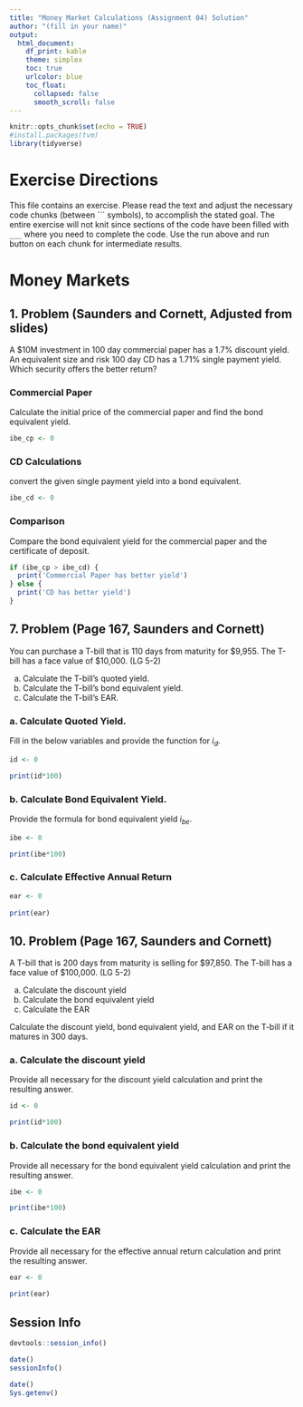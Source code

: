 ```yaml
---
title: "Money Market Calculations (Assignment 04) Solution"
author: "(fill in your name)"
output:
  html_document:
    df_print: kable
    theme: simplex
    toc: true
    urlcolor: blue
    toc_float:
      collapsed: false
      smooth_scroll: false
---
```


```r
knitr::opts_chunk$set(echo = TRUE)
#install.packages(tvm)
library(tidyverse)
```

# Exercise Directions

This file contains an exercise.  Please read the text and adjust the necessary code chunks (between \`\`\` symbols), to accomplish the stated goal.    The entire exercise will not knit since sections of the code have been filled with `___` where you need to complete the code.  Use the run above and run button on each chunk for intermediate results.

# Money Markets

## 1. Problem (Saunders and Cornett, Adjusted from slides)

A \$10M investment in 100 day commercial paper has a 1.7% discount yield. An equivalent size and risk 100 day CD has a 1.71% single payment yield.  Which security offers the better return?   

### Commercial Paper

Calculate the initial price of the commercial paper and find the bond equivalent yield.

```r

ibe_cp <- 0

```
### CD Calculations

convert the given single payment yield into a bond equivalent.

```r

ibe_cd <- 0

```

### Comparison

Compare the bond equivalent yield for the commercial paper and the certificate of deposit.

```r
if (ibe_cp > ibe_cd) {
  print('Commercial Paper has better yield')
} else {
  print('CD has better yield')
}

```

## 7. Problem (Page 167, Saunders and Cornett)

You can purchase a T-bill that is 110 days from maturity for \$9,955. The T-bill has a face value of $10,000. (LG 5-2)

a. Calculate the T-bill’s quoted yield.
b. Calculate the T-bill’s bond equivalent yield.
c. Calculate the T-bill’s EAR.


### a. Calculate Quoted Yield.

Fill in the below variables and provide the function for $i_d$.

```r

id <- 0

print(id*100)
```

### b. Calculate Bond Equivalent Yield.

Provide the formula for bond equivalent yield $i_{be}$.

```r

ibe <- 0

print(ibe*100)
```

### c. Calculate Effective Annual Return


```r

ear <- 0
  
print(ear)
```


## 10. Problem (Page 167, Saunders and Cornett)

A T-bill that is 200 days from maturity is selling for \$97,850. The T-bill has a face value of \$100,000. (LG 5-2)

a. Calculate the discount yield
b. Calculate the bond equivalent yield
c. Calculate the EAR

Calculate the discount yield, bond equivalent yield, and EAR on the T-bill if it matures in 300 days.

### a. Calculate the discount yield

Provide all necessary for the discount yield calculation and print the resulting answer.

```r
id <- 0

print(id*100)

```


### b. Calculate the bond equivalent yield

Provide all necessary for the bond equivalent yield calculation and print the resulting answer.

```r
ibe <- 0

print(ibe*100)
```

### c. Calculate the EAR

Provide all necessary for the effective annual return calculation and print the resulting answer.


```r
ear <- 0
  
print(ear)

```

## Session Info

```r
devtools::session_info()
```

```r
date()
sessionInfo()
```

```r
date()
Sys.getenv()
```


